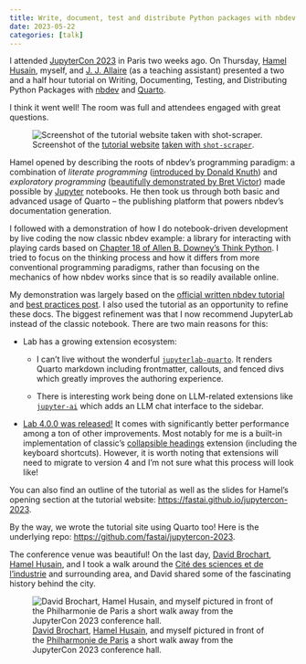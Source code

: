 ```yaml
---
title: Write, document, test and distribute Python packages with nbdev & Quarto
date: 2023-05-22
categories: [talk]
---
```


I attended [JupyterCon 2023](https://www.jupytercon.com/) in Paris two weeks ago. On Thursday, [Hamel Husain](https://hamel.dev/), myself, and [J. J. Allaire](https://www.linkedin.com/in/jjallaire) (as a teaching assistant) presented a two and a half hour tutorial on Writing, Documenting, Testing, and Distributing Python Packages with [nbdev](https://nbdev.fast.ai/) and [Quarto](https://quarto.org/).

I think it went well! The room was full and attendees engaged with great questions.

![Screenshot of the [tutorial website](https://fastai.github.io/jupytercon-2023/) [taken with `shot-scraper`](/tils/using-shot-scraper.ipynb).](images/jupytercon-2023-tutorial.png){.shadow-sm .border .preview-image fig-align="center"}

Hamel opened by describing the roots of nbdev's programming paradigm: a combination of *literate programming* ([introduced by Donald Knuth](https://en.wikipedia.org/wiki/Literate_programming)) and *exploratory programming* ([beautifully demonstrated by Bret Victor](https://www.youtube.com/watch?v=PUv66718DII)) made possible by [Jupyter](https://jupyter.org/) notebooks. He then took us through both basic and advanced usage of Quarto -- the publishing platform that powers nbdev's documentation generation.

I followed with a demonstration of how I do notebook-driven development by live coding the now classic nbdev example: a library for interacting with playing cards based on [Chapter 18 of Allen B. Downey's Think Python](https://greenteapress.com/thinkpython2/html/thinkpython2019.html). I tried to focus on the thinking process and how it differs from more conventional programming paradigms, rather than focusing on the mechanics of how nbdev works since that is so readily available online.

My demonstration was largely based on the [official written nbdev tutorial](https://nbdev.fast.ai/tutorials/tutorial.html) and [best practices post](https://nbdev.fast.ai/tutorials/best_practices.html). I also used the tutorial as an opportunity to refine these docs. The biggest refinement was that I now recommend JupyterLab instead of the classic notebook. There are two main reasons for this:

-   Lab has a growing extension ecosystem:

    -   I can't live without the wonderful [`jupyterlab-quarto`](https://github.com/quarto-dev/quarto/tree/main/apps/jupyterlab). It renders Quarto markdown including frontmatter, callouts, and fenced divs which greatly improves the authoring experience.

    -   There is interesting work being done on LLM-related extensions like [`jupyter-ai`](https://github.com/jupyterlab/jupyter-ai) which adds an LLM chat interface to the sidebar.

-   [Lab 4.0.0 was released!](https://github.com/jupyterlab/jupyterlab/releases/tag/v4.0.0) It comes with significantly better performance among a ton of other improvements. Most notably for me is a built-in implementation of classic's [collapsible headings](https://jupyter-contrib-nbextensions.readthedocs.io/en/latest/nbextensions/collapsible_headings/readme.html) extension (including the keyboard shortcuts). However, it is worth noting that extensions will need to migrate to version 4 and I'm not sure what this process will look like!

You can also find an outline of the tutorial as well as the slides for Hamel's opening section at the tutorial website: <https://fastai.github.io/jupytercon-2023>.

By the way, we wrote the tutorial site using Quarto too! Here is the underlying repo: <https://github.com/fastai/jupytercon-2023>.

The conference venue was beautiful! On the last day, [David Brochart](https://twitter.com/davidbrochart), [Hamel Husain](https://hamel.dev/), and I took a walk around the [Cité des sciences et de l'industrie](https://www.cite-sciences.fr/en/home) and surrounding area, and David shared some of the fascinating history behind the city.

![[David Brochart](https://twitter.com/davidbrochart), [Hamel Husain](https://hamel.dev/), and myself pictured in front of the [Philharmonie de Paris](https://philharmoniedeparis.fr/en) a short walk away from the JupyterCon 2023 conference hall.](images/david-hamel-wasim-jupytercon-2023.jpeg){fig-align="center"}